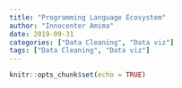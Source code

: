 ```yaml
---
title: "Programming Language Ecosystem"
author: "Innocenter Amima"
date: 2019-09-31
categories: ["Data Cleaning", "Data viz"]
tags: ["Data Cleaning", "Data viz"]
---
```


```r
knitr::opts_chunk$set(echo = TRUE)
```
